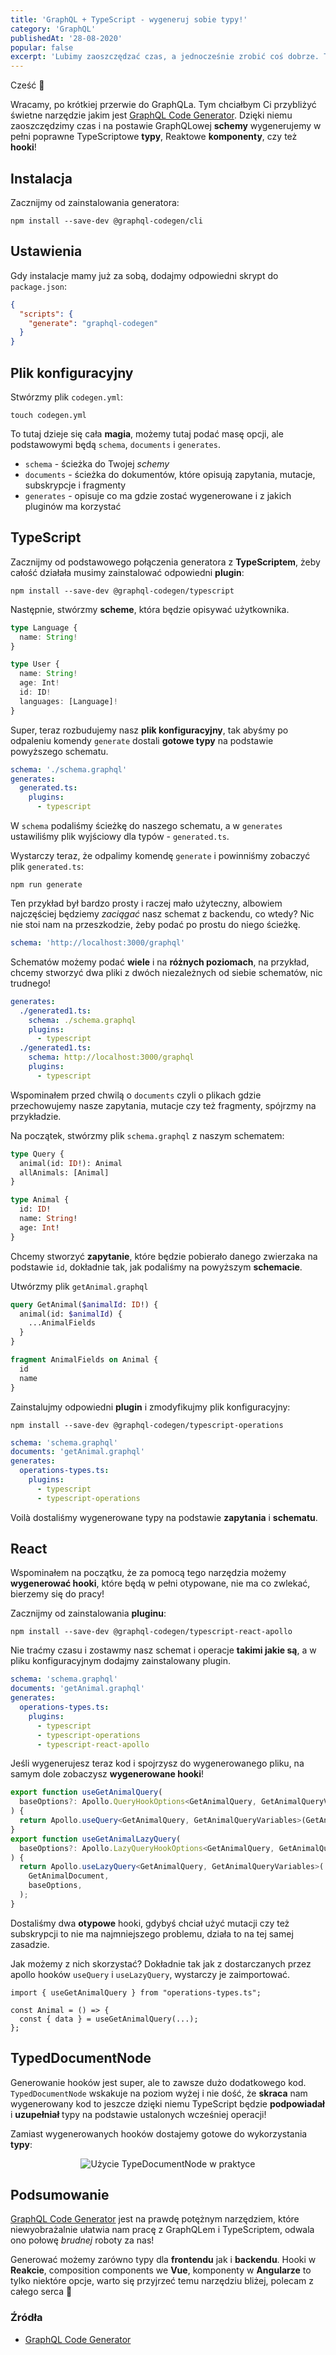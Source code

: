```yaml
---
title: 'GraphQL + TypeScript - wygeneruj sobie typy!'
category: 'GraphQL'
publishedAt: '28-08-2020'
popular: false
excerpt: 'Lubimy zaoszczędzać czas, a jednocześnie zrobić coś dobrze. Tak samo jest w przypadku programowania. Poznaj GraphQL Code Generator - narzędzie, które zaoszczędza czas i zapewnia TypeScriptowe typy!'
---
```


Cześć 👋

Wracamy, po krótkiej przerwie do GraphQLa. Tym chciałbym Ci przybliżyć świetne narzędzie jakim jest [GraphQL Code Generator](https://graphql-code-generator.com/). Dzięki niemu zaoszczędzimy czas i na postawie GraphQLowej **schemy** wygenerujemy w pełni poprawne TypeScriptowe **typy**, Reaktowe **komponenty**, czy też **hooki**!

## Instalacja

Zacznijmy od zainstalowania generatora:

```terminal
npm install --save-dev @graphql-codegen/cli
```

## Ustawienia

Gdy instalacje mamy już za sobą, dodajmy odpowiedni skrypt do `package.json`:

```json
{
  "scripts": {
    "generate": "graphql-codegen"
  }
}
```

## Plik konfiguracyjny

Stwórzmy plik `codegen.yml`:

```terminal
touch codegen.yml
```

To tutaj dzieje się cała **magia**, możemy tutaj podać masę opcji, ale podstawowymi będą `schema`, `documents` i `generates`.

- `schema` - ścieżka do Twojej _schemy_
- `documents` - ścieżka do dokumentów, które opisują zapytania, mutacje, subskrypcje i fragmenty
- `generates` - opisuje co ma gdzie zostać wygenerowane i z jakich pluginów ma korzystać

## TypeScript

Zacznijmy od podstawowego połączenia generatora z **TypeScriptem**, żeby całość działała musimy zainstalować odpowiedni **plugin**:

```terminal
npm install --save-dev @graphql-codegen/typescript
```

Następnie, stwórzmy **scheme**, która będzie opisywać użytkownika.

```ts
type Language {
  name: String!
}

type User {
  name: String!
  age: Int!
  id: ID!
  languages: [Language]!
}
```

Super, teraz rozbudujemy nasz **plik konfiguracyjny**, tak abyśmy po odpaleniu komendy `generate` dostali **gotowe typy** na podstawie powyższego schematu.

```yml
schema: './schema.graphql'
generates:
  generated.ts:
    plugins:
      - typescript
```

W `schema` podaliśmy ścieżkę do naszego schematu, a w `generates` ustawiliśmy plik wyjściowy dla typów - `generated.ts`.

Wystarczy teraz, że odpalimy komendę `generate` i powinniśmy zobaczyć plik `generated.ts`:

```terminal
npm run generate
```

Ten przykład był bardzo prosty i raczej mało użyteczny, albowiem najczęściej będziemy _zaciągać_ nasz schemat z backendu, co wtedy? Nic nie stoi nam na przeszkodzie, żeby podać po prostu do niego ścieżkę.

```yml
schema: 'http://localhost:3000/graphql'
```

Schematów możemy podać **wiele** i na **różnych poziomach**, na przykład, chcemy stworzyć dwa pliki z dwóch niezależnych od siebie schematów, nic trudnego!

```yml
generates:
  ./generated1.ts:
    schema: ./schema.graphql
    plugins:
      - typescript
  ./generated1.ts:
    schema: http://localhost:3000/graphql
    plugins:
      - typescript
```

Wspominałem przed chwilą o `documents` czyli o plikach gdzie przechowujemy nasze zapytania, mutacje czy też fragmenty, spójrzmy na przykładzie.

Na początek, stwórzmy plik `schema.graphql` z naszym schematem:

```graphql
type Query {
  animal(id: ID!): Animal
  allAnimals: [Animal]
}

type Animal {
  id: ID!
  name: String!
  age: Int!
}
```

Chcemy stworzyć **zapytanie**, które będzie pobierało danego zwierzaka na podstawie `id`, dokładnie tak, jak podaliśmy na powyższym **schemacie**.

Utwórzmy plik `getAnimal.graphql`

```graphql
query GetAnimal($animalId: ID!) {
  animal(id: $animalId) {
    ...AnimalFields
  }
}

fragment AnimalFields on Animal {
  id
  name
}
```

Zainstalujmy odpowiedni **plugin** i zmodyfikujmy plik konfiguracyjny:

```terminal
npm install --save-dev @graphql-codegen/typescript-operations
```

```yml
schema: 'schema.graphql'
documents: 'getAnimal.graphql'
generates:
  operations-types.ts:
    plugins:
      - typescript
      - typescript-operations
```

Voilà dostaliśmy wygenerowane typy na podstawie **zapytania** i **schematu**.

## React

Wspominałem na początku, że za pomocą tego narzędzia możemy **wygenerować hooki**, które będą w pełni otypowane, nie ma co zwlekać, bierzemy się do pracy!

Zacznijmy od zainstalowania **pluginu**:

```terminal
npm install --save-dev @graphql-codegen/typescript-react-apollo
```

Nie traćmy czasu i zostawmy nasz schemat i operacje **takimi jakie są**, a w pliku konfiguracyjnym dodajmy zainstalowany plugin.

```yml
schema: 'schema.graphql'
documents: 'getAnimal.graphql'
generates:
  operations-types.ts:
    plugins:
      - typescript
      - typescript-operations
      - typescript-react-apollo
```

Jeśli wygenerujesz teraz kod i spojrzysz do wygenerowanego pliku, na samym dole zobaczysz **wygenerowane hooki**!

```ts
export function useGetAnimalQuery(
  baseOptions?: Apollo.QueryHookOptions<GetAnimalQuery, GetAnimalQueryVariables>,
) {
  return Apollo.useQuery<GetAnimalQuery, GetAnimalQueryVariables>(GetAnimalDocument, baseOptions);
}
export function useGetAnimalLazyQuery(
  baseOptions?: Apollo.LazyQueryHookOptions<GetAnimalQuery, GetAnimalQueryVariables>,
) {
  return Apollo.useLazyQuery<GetAnimalQuery, GetAnimalQueryVariables>(
    GetAnimalDocument,
    baseOptions,
  );
}
```

Dostaliśmy dwa **otypowe** hooki, gdybyś chciał użyć mutacji czy też subskrypcji to nie ma najmniejszego problemu, działa to na tej samej zasadzie.

Jak możemy z nich skorzystać? Dokładnie tak jak z dostarczanych przez apollo hooków `useQuery` i `useLazyQuery`, wystarczy je zaimportować.

```tsx
import { useGetAnimalQuery } from "operations-types.ts";

const Animal = () => {
  const { data } = useGetAnimalQuery(...);
};
```

## TypedDocumentNode

Generowanie hooków jest super, ale to zawsze dużo dodatkowego kod. `TypedDocumentNode` wskakuje na poziom wyżej i nie dość, że **skraca** nam wygenerowany kod to jeszcze dzięki niemu TypeScript będzie **podpowiadał** i **uzupełniał** typy na podstawie ustalonych wcześniej operacji!

Zamiast wygenerowanych hooków dostajemy gotowe do wykorzystania **typy**:

<p align="center">
  <img alt="Użycie TypeDocumentNode w praktyce" src="../images/TypedDocumentNode.gif" />
</p>

## Podsumowanie

[GraphQL Code Generator](https://graphql-code-generator.com/) jest na prawdę potężnym narzędziem, które niewyobrażalnie ułatwia nam pracę z GraphQLem i TypeScriptem, odwala ono połowę _brudnej_ roboty za nas!

Generować możemy zarówno typy dla **frontendu** jak i **backendu**. Hooki w **Reakcie**, composition components we **Vue**, komponenty w **Angularze** to tylko niektóre opcje, warto się przyjrzeć temu narzędziu bliżej, polecam z całego serca 💜

### Źródła

- [GraphQL Code Generator](https://graphql-code-generator.com/)
